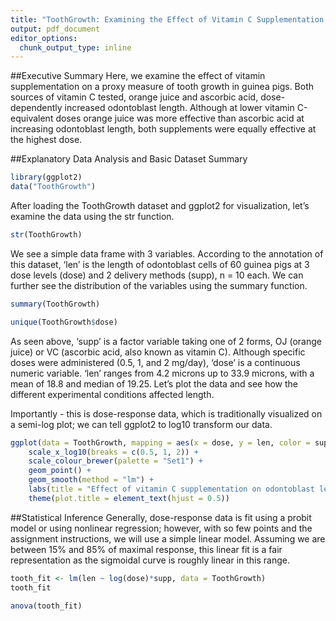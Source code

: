 ```yaml
---
title: "ToothGrowth: Examining the Effect of Vitamin C Supplementation on Odontoblast Length"
output: pdf_document
editor_options: 
  chunk_output_type: inline
---
```


##Executive Summary
Here, we examine the effect of vitamin supplementation on a proxy measure of tooth growth in guinea pigs. Both sources of vitamin C tested, orange juice and ascorbic acid, dose-dependently increased odontoblast length. Although at lower vitamin C-equivalent doses orange juice was more effective than ascorbic acid at increasing odontoblast length, both supplements were equally effective at the highest dose.

##Explanatory Data Analysis and Basic Dataset Summary
```r
library(ggplot2)
data("ToothGrowth")
```
After loading the ToothGrowth dataset and ggplot2 for visualization, let's examine the data using the str function.

```r
str(ToothGrowth)
```

We see a simple data frame with 3 variables. According to the annotation of this dataset, 'len' is the length of odontoblast cells of 60 guinea pigs at 3 dose levels (dose) and 2 delivery methods (supp), n = 10 each. We can further see the distribution of the variables using the summary function.

```r
summary(ToothGrowth)
```

```r
unique(ToothGrowth$dose)
```

As seen above, 'supp' is a factor variable taking one of 2 forms, OJ (orange juice) or VC (ascorbic acid, also known as vitamin C). Although specific doses were administered (0.5, 1, and 2 mg/day), 'dose' is a continuous numeric variable. 'len' ranges from 4.2 microns up to 33.9 microns, with a mean of 18.8 and median of 19.25. Let's plot the data and see how the different experimental conditions affected length.

Importantly - this is dose-response data, which is traditionally visualized on a semi-log plot; we can tell ggplot2 to log10 transform our data.

```r
ggplot(data = ToothGrowth, mapping = aes(x = dose, y = len, color = supp)) + 
    scale_x_log10(breaks = c(0.5, 1, 2)) +
    scale_colour_brewer(palette = "Set1") +
    geom_point() + 
    geom_smooth(method = "lm") +
    labs(title = "Effect of vitamin C supplementation on odontoblast length in guinea pigs", x = "log Dose (mg/day)", y = "Odontoblast Length (microns)") + 
    theme(plot.title = element_text(hjust = 0.5))
```



##Statistical Inference
Generally, dose-response data is fit using a probit model or using nonlinear regression; however, with so few points and the assignment instructions, we will use a simple linear model. Assuming we are between 15% and 85% of maximal response, this linear fit is a fair representation as the sigmoidal curve is roughly linear in this range.  

```r
tooth_fit <- lm(len ~ log(dose)*supp, data = ToothGrowth)
tooth_fit
```

```r
anova(tooth_fit)
```
